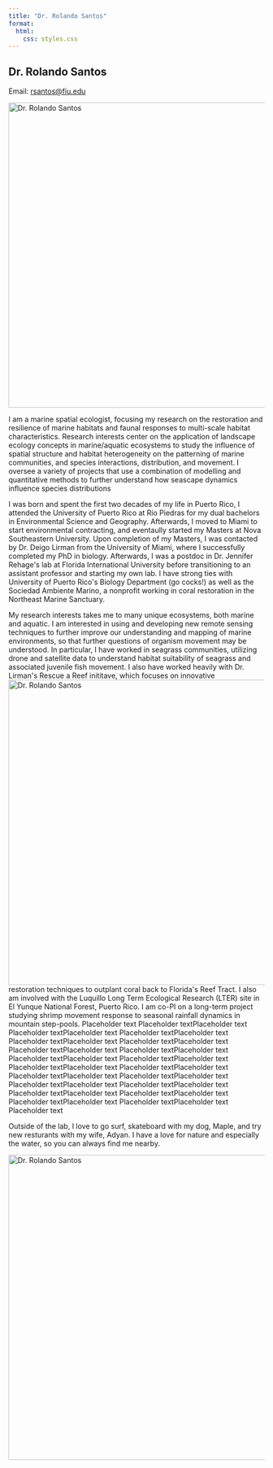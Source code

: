 ```yaml
---
title: "Dr. Rolando Santos"
format:
  html:
    css: styles.css
---
```


```{=html}
<div class="centered-content-rolo">
  <h2>Dr. Rolando Santos</h2>
  <p>Email: <a href="mailto:rsantos@fiu.edu">rsantos@fiu.edu</a></p>
  <img src="images/rolo.jpg" alt="Dr. Rolando Santos" height="600" id="rolo1"/>
  <p>I am a marine spatial ecologist, focusing my research on the restoration and resilience of marine habitats and faunal responses to multi-scale habitat characteristics. Research interests center on the application of landscape ecology concepts in marine/aquatic ecosystems to study the influence of spatial structure and habitat heterogeneity on the patterning of marine communities, and species interactions, distribution, and movement. I oversee a variety of projects that use a combination of modelling and quantitative methods to further understand how seascape dynamics influence species distributions</p>
  <p>I was born and spent the first two decades of my life in Puerto Rico, I attended the University of Puerto Rico at Río Piedras for my dual bachelors in Environmental Science and Geography. Afterwards, I moved to Miami to start environmental contracting, and eventaully started my Masters at Nova Southeastern University. Upon completion of my Masters, I was contacted by Dr. Deigo Lirman from the University of Miami, where I successfully completed my PhD in biology. Afterwards, I was a postdoc in Dr. Jennifer Rehage's lab at Florida International University before transitioning to an assistant professor and starting my own lab. I have strong ties with University of Puerto Rico's Biology Department (go cocks!) as well as the Sociedad Ambiente Marino, a nonprofit working in coral restoration in the Northeast Marine Sanctuary.</p>
  <p>My research interests takes me to many unique ecosystems, both marine and aquatic. I am interested in using and developing new remote sensing techniques to further improve our understanding and mapping of marine environments, so that further questions of organism movement may be understood. In particular, I have worked in seagrass communities, utilizing drone and satellite data to understand habitat suitability of seagrass and associated juvenile fish movement. I also have worked heavily with Dr. Lirman's Rescue a Reef inititave, which focuses on innovative <img src="images/rolo2.jpg" alt="Dr. Rolando Santos" height="600" id="rolo2"/>restoration techniques to outplant coral back  to Florida's Reef Tract. I also am involved with the Luquillo Long Term Ecological Research (LTER) site in El Yunque National Forest, Puerto Rico. I am co-PI on a long-term project studying shrimp movement response to seasonal rainfall dynamics in mountain step-pools. Placeholder text Placeholder textPlaceholder text Placeholder textPlaceholder text Placeholder textPlaceholder text Placeholder textPlaceholder text Placeholder textPlaceholder text Placeholder textPlaceholder text Placeholder textPlaceholder text Placeholder textPlaceholder text Placeholder textPlaceholder text Placeholder textPlaceholder text Placeholder textPlaceholder text Placeholder textPlaceholder text Placeholder textPlaceholder text Placeholder textPlaceholder text Placeholder textPlaceholder text Placeholder textPlaceholder text Placeholder textPlaceholder text Placeholder textPlaceholder text Placeholder textPlaceholder text Placeholder text</p>
  <p>Outside of the lab, I love to go surf, skateboard with my dog, Maple, and try new resturants with my wife, Adyan. I have a love for nature and especially the water, so you can always find me nearby.</p>
<img src="images/rolo3.heic" alt="Dr. Rolando Santos" height="600" id="rolo3"/>
```
